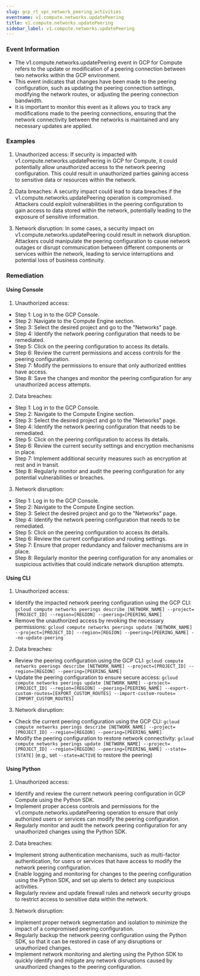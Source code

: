 ```yaml
--- 
slug: gcp_rt_vpc_network_peering_activities
eventname: v1.compute.networks.updatePeering
title: v1.compute.networks.updatePeering
sidebar_label: v1.compute.networks.updatePeering
---
```

                       
### Event Information

- The v1.compute.networks.updatePeering event in GCP for Compute refers to the update or modification of a peering connection between two networks within the GCP environment.
- This event indicates that changes have been made to the peering configuration, such as updating the peering connection settings, modifying the network routes, or adjusting the peering connection bandwidth.
- It is important to monitor this event as it allows you to track any modifications made to the peering connections, ensuring that the network connectivity between the networks is maintained and any necessary updates are applied.


### Examples

1. Unauthorized access: If security is impacted with v1.compute.networks.updatePeering in GCP for Compute, it could potentially allow unauthorized access to the network peering configuration. This could result in unauthorized parties gaining access to sensitive data or resources within the network.

2. Data breaches: A security impact could lead to data breaches if the v1.compute.networks.updatePeering operation is compromised. Attackers could exploit vulnerabilities in the peering configuration to gain access to data stored within the network, potentially leading to the exposure of sensitive information.

3. Network disruption: In some cases, a security impact on v1.compute.networks.updatePeering could result in network disruption. Attackers could manipulate the peering configuration to cause network outages or disrupt communication between different components or services within the network, leading to service interruptions and potential loss of business continuity.

### Remediation

#### Using Console

1. Unauthorized access:
- Step 1: Log in to the GCP Console.
- Step 2: Navigate to the Compute Engine section.
- Step 3: Select the desired project and go to the "Networks" page.
- Step 4: Identify the network peering configuration that needs to be remediated.
- Step 5: Click on the peering configuration to access its details.
- Step 6: Review the current permissions and access controls for the peering configuration.
- Step 7: Modify the permissions to ensure that only authorized entities have access.
- Step 8: Save the changes and monitor the peering configuration for any unauthorized access attempts.

2. Data breaches:
- Step 1: Log in to the GCP Console.
- Step 2: Navigate to the Compute Engine section.
- Step 3: Select the desired project and go to the "Networks" page.
- Step 4: Identify the network peering configuration that needs to be remediated.
- Step 5: Click on the peering configuration to access its details.
- Step 6: Review the current security settings and encryption mechanisms in place.
- Step 7: Implement additional security measures such as encryption at rest and in transit.
- Step 8: Regularly monitor and audit the peering configuration for any potential vulnerabilities or breaches.

3. Network disruption:
- Step 1: Log in to the GCP Console.
- Step 2: Navigate to the Compute Engine section.
- Step 3: Select the desired project and go to the "Networks" page.
- Step 4: Identify the network peering configuration that needs to be remediated.
- Step 5: Click on the peering configuration to access its details.
- Step 6: Review the current configuration and routing settings.
- Step 7: Ensure that proper redundancy and failover mechanisms are in place.
- Step 8: Regularly monitor the peering configuration for any anomalies or suspicious activities that could indicate network disruption attempts.

#### Using CLI

1. Unauthorized access:
- Identify the impacted network peering configuration using the GCP CLI: `gcloud compute networks peerings describe [NETWORK_NAME] --project=[PROJECT_ID] --region=[REGION] --peering=[PEERING_NAME]`
- Remove the unauthorized access by revoking the necessary permissions: `gcloud compute networks peerings update [NETWORK_NAME] --project=[PROJECT_ID] --region=[REGION] --peering=[PEERING_NAME] --no-update-peering`

2. Data breaches:
- Review the peering configuration using the GCP CLI: `gcloud compute networks peerings describe [NETWORK_NAME] --project=[PROJECT_ID] --region=[REGION] --peering=[PEERING_NAME]`
- Update the peering configuration to ensure secure access: `gcloud compute networks peerings update [NETWORK_NAME] --project=[PROJECT_ID] --region=[REGION] --peering=[PEERING_NAME] --export-custom-routes=[EXPORT_CUSTOM_ROUTES] --import-custom-routes=[IMPORT_CUSTOM_ROUTES]`

3. Network disruption:
- Check the current peering configuration using the GCP CLI: `gcloud compute networks peerings describe [NETWORK_NAME] --project=[PROJECT_ID] --region=[REGION] --peering=[PEERING_NAME]`
- Modify the peering configuration to restore network connectivity: `gcloud compute networks peerings update [NETWORK_NAME] --project=[PROJECT_ID] --region=[REGION] --peering=[PEERING_NAME] --state=[STATE]` (e.g., set `--state=ACTIVE` to restore the peering)

#### Using Python

1. Unauthorized access:
- Identify and review the current network peering configuration in GCP Compute using the Python SDK.
- Implement proper access controls and permissions for the v1.compute.networks.updatePeering operation to ensure that only authorized users or services can modify the peering configuration.
- Regularly monitor and audit the network peering configuration for any unauthorized changes using the Python SDK.

2. Data breaches:
- Implement strong authentication mechanisms, such as multi-factor authentication, for users or services that have access to modify the network peering configuration.
- Enable logging and monitoring for changes to the peering configuration using the Python SDK, and set up alerts to detect any suspicious activities.
- Regularly review and update firewall rules and network security groups to restrict access to sensitive data within the network.

3. Network disruption:
- Implement proper network segmentation and isolation to minimize the impact of a compromised peering configuration.
- Regularly backup the network peering configuration using the Python SDK, so that it can be restored in case of any disruptions or unauthorized changes.
- Implement network monitoring and alerting using the Python SDK to quickly identify and mitigate any network disruptions caused by unauthorized changes to the peering configuration.


 